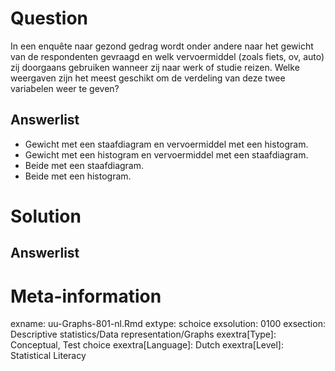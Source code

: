 
Question
========
  
In een enquête naar gezond gedrag wordt onder andere naar het gewicht van de respondenten gevraagd en welk vervoermiddel (zoals fiets, ov, auto) zij doorgaans gebruiken wanneer zij naar werk of studie reizen. Welke weergaven zijn het meest geschikt om de verdeling van deze twee variabelen weer te geven?
  
Answerlist
----------
* Gewicht met een staafdiagram en vervoermiddel met een histogram. 
* Gewicht met een histogram en vervoermiddel met een staafdiagram. 
* Beide met een staafdiagram.
* Beide met een histogram.


Solution
========
  


Answerlist
----------



Meta-information
================
exname: uu-Graphs-801-nl.Rmd
extype: schoice
exsolution: 0100
exsection: Descriptive statistics/Data representation/Graphs
exextra[Type]: Conceptual, Test choice
exextra[Language]: Dutch
exextra[Level]: Statistical Literacy
